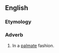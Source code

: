 ==English==

===Etymology===
{{suffix|en|palmate|ly}}

===Adverb===
{{en-adv}}

# In a [[palmate]] fashion.
